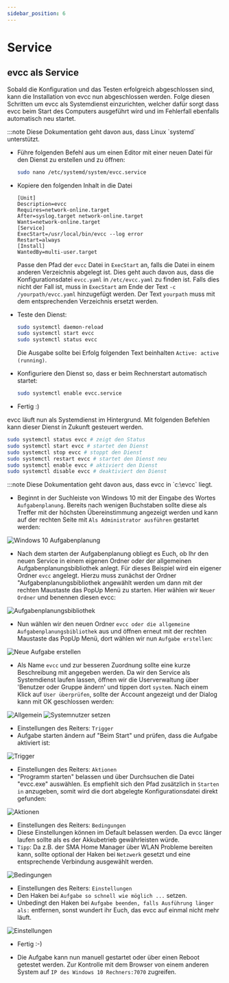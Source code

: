 ```yaml
---
sidebar_position: 6
---
```



# Service

## evcc als Service

Sobald die Konfiguration und das Testen erfolgreich abgeschlossen sind, kann die Installation von evcc nun abgeschlossen werden. Folge diesen Schritten um evcc als Systemdienst einzurichten, welcher dafür sorgt dass evcc beim Start des Computers ausgeführt wird und im Fehlerfall ebenfalls automatisch neu startet.


<Tabs groupId="service">
  <TabItem value="default" label="Linux" default>
  :::note
  Diese Dokumentation geht davon aus, dass Linux `systemd` unterstützt.

  - Führe folgenden Befehl aus um einen Editor mit einer neuen Datei für den Dienst zu erstellen und zu öffnen:

    ```sh
    sudo nano /etc/systemd/system/evcc.service
    ```

  - Kopiere den folgenden Inhalt in die Datei

    ```
    [Unit]
    Description=evcc
    Requires=network-online.target
    After=syslog.target network-online.target
    Wants=network-online.target
    [Service]
    ExecStart=/usr/local/bin/evcc --log error
    Restart=always
    [Install]
    WantedBy=multi-user.target
    ```

    Passe den Pfad der `evcc` Datei in `ExecStart` an, falls die Datei in einem anderen Verzeichnis abgelegt ist.
    Dies geht auch davon aus, dass die Konfigurationsdatei `evcc.yaml` in `/etc/evcc.yaml` zu finden ist. Falls dies nicht der Fall ist, muss in `ExecStart` am Ende der Text `-c /yourpath/evcc.yaml` hinzugefügt werden. Der Text `yourpath` muss mit dem entsprechenden Verzeichnis ersetzt werden.

  - Teste den Dienst:

    ```sh
    sudo systemctl daemon-reload
    sudo systemctl start evcc
    sudo systemctl status evcc
    ```

    Die Ausgabe sollte bei Erfolg folgenden Text beinhalten `Active: active (running)`.

  - Konfiguriere den Dienst so, dass er beim Rechnerstart automatisch startet:

    ```sh
    sudo systemctl enable evcc.service
    ```

  - Fertig :)

  evcc läuft nun als Systemdienst im Hintergrund. Mit folgenden Befehlen kann dieser Dienst in Zukunft gesteuert werden.

  ```sh
  sudo systemctl status evcc # zeigt den Status
  sudo systemctl start evcc # startet den Dienst
  sudo systemctl stop evcc # stoppt den Dienst
  sudo systemctl restart evcc # startet den Dienst neu
  sudo systemctl enable evcc # aktiviert den Dienst
  sudo systemctl disable evcc # deaktiviert den Dienst
  ```
  </TabItem>
  <TabItem value="windows" label="Windows 10">
  :::note
  Diese Dokumentation geht davon aus, dass evcc in `c:\evcc` liegt.

  - Beginnt in der Suchleiste von Windows 10 mit der Eingabe des Wortes `Aufgabenplanung`. Bereits nach wenigen Buchstaben sollte diese als Treffer mit der höchsten Übereinstimmung angezeigt werden und kann auf der rechten Seite mit `Als Administrator ausführen` gestartet werden:

  ![Windows 10 Aufgabenplanung](win10-srv/win10-srv-1.png)

  - Nach dem starten der Aufgabenplanung obliegt es Euch, ob Ihr den neuen Service in einem eigenen Ordner oder der allgemeinen Aufgabenplanungsbibliothek anlegt. Für dieses Beispiel wird ein eigener Ordner `evcc` angelegt. Hierzu muss zunächst der Ordner "Aufgabenplanungsbibliothek angewählt werden um dann mit der rechten Maustaste das PopUp Menü zu starten. Hier wählen wir `Neuer Ordner` und benennen diesen evcc:

  ![Aufgabenplanungsbibliothek](win10-srv/win10-srv-2.png)

  - Nun wählen wir den neuen Ordner `evcc oder die allgemeine Aufgabenplanungsbibliothek` aus und öffnen erneut mit der rechten Maustaste das PopUp Menü, dort wählen wir nun `Aufgabe erstellen`:

  ![Neue Aufgabe erstellen](win10-srv/win10-srv-3.png)

  - Als Name `evcc` und zur besseren Zuordnung sollte eine kurze Beschreibung mit angegeben werden. Da wir den Service als Systemdienst laufen lassen, öffnen wir die Userverwaltung über 'Benutzer oder Gruppe ändern' und tippen dort `system`. Nach einem Klick auf `User überprüfen`, sollte der Account angezeigt und der Dialog kann mit OK geschlossen werden:

  ![Allgemein](win10-srv/win10-srv-4.png)  ![Systemnutzer setzen](win10-srv/win10-srv-5.png)

  - Einstellungen des Reiters: `Trigger`
  - Aufgabe starten ändern auf "Beim Start" und prüfen, dass die Aufgabe aktiviert ist:

  ![Trigger](win10-srv/win10-srv-6.png)

  - Einstellungen des Reiters: `Aktionen`
  - "Programm starten" belassen und über Durchsuchen die Datei "evcc.exe" auswählen. Es empfiehlt sich den Pfad zusätzlich in `Starten in` anzugeben, somit wird die dort abgelegte Konfigurationsdatei direkt gefunden:

  ![Aktionen](win10-srv/win10-srv-7.png)

  - Einstellungen des Reiters: `Bedingungen`
  - Diese Einstellungen können im Default belassen werden. Da evcc länger laufen sollte als es der Akkubetrieb gewährleisten würde.
  - `Tipp`: Da z.B. der SMA Home Manager über WLAN Probleme bereiten kann, sollte optional der Haken bei `Netzwerk` gesetzt und eine entsprechende Verbindung ausgewählt werden.

  ![Bedingungen](win10-srv/win10-srv-8.png)

  - Einstellungen des Reiters: `Einstellungen`
  - Den Haken bei `Aufgabe so schnell wie möglich ...` setzen.
  - Unbedingt den Haken bei `Aufgabe beenden, falls Ausführung länger als:` entfernen, sonst wundert ihr Euch, das evcc auf einmal nicht mehr läuft.

  ![Einstellungen](win10-srv/win10-srv-9.png)

  - Fertig :-)

  - Die Aufgabe kann nun manuell gestartet oder über einen Reboot getestet werden. Zur Kontrolle mit dem Browser von einem anderen System auf `IP des Windows 10 Rechners:7070` zugreifen.
</Tabs>
